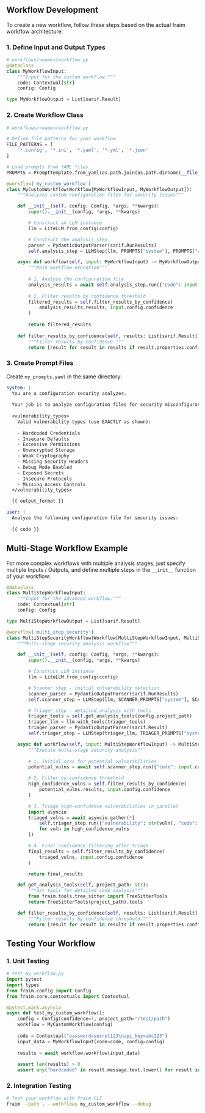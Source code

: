 ## Workflow Development

To create a new workflow, follow these steps based on the actual fraim workflow architecture:

### 1. Define Input and Output Types

```python
# workflows/<name>/workflow.py
@dataclass
class MyWorkflowInput:
    """Input for the custom workflow."""
    code: Contextual[str]
    config: Config

type MyWorkflowOutput = List[sarif.Result]
```

### 2. Create Workflow Class

```python
# workflows/<name>/workflow.py

# Define file patterns for your workflow
FILE_PATTERNS = [
    '*.config', '*.ini', '*.yaml', '*.yml', '*.json'
]

# Load prompts from YAML files
PROMPTS = PromptTemplate.from_yaml(os.path.join(os.path.dirname(__file__), "my_prompts.yaml"))

@workflow('my_custom_workflow')
class MyCustomWorkflow(Workflow[MyWorkflowInput, MyWorkflowOutput]):
    """Analyzes custom configuration files for security issues"""

    def __init__(self, config: Config, *args, **kwargs):
        super().__init__(config, *args, **kwargs)

        # Construct an LLM instance
        llm = LiteLLM.from_config(config)

        # Construct the analysis step
        parser = PydanticOutputParser(sarif.RunResults)
        self.analysis_step = LLMStep(llm, PROMPTS["system"], PROMPTS["user"], parser)

    async def workflow(self, input: MyWorkflowInput) -> MyWorkflowOutput:
        """Main workflow execution"""
        
        # 1. Analyze the configuration file
        analysis_results = await self.analysis_step.run({"code": input.code})
        
        # 2. Filter results by confidence threshold
        filtered_results = self.filter_results_by_confidence(
            analysis_results.results, input.config.confidence
        )
        
        return filtered_results
    
    def filter_results_by_confidence(self, results: List[sarif.Result], confidence_threshold: int) -> List[sarif.Result]:
        """Filter results by confidence."""
        return [result for result in results if result.properties.confidence > confidence_threshold]
```

### 3. Create Prompt Files

Create `my_prompts.yaml` in the same directory:

```yaml
system: |
  You are a configuration security analyzer.
  
  Your job is to analyze configuration files for security misconfigurations and vulnerabilities.
  
  <vulnerability_types>
    Valid vulnerability types (use EXACTLY as shown):
    
    - Hardcoded Credentials
    - Insecure Defaults
    - Excessive Permissions
    - Unencrypted Storage
    - Weak Cryptography
    - Missing Security Headers
    - Debug Mode Enabled
    - Exposed Secrets
    - Insecure Protocols
    - Missing Access Controls
  </vulnerability_types>

  {{ output_format }}

user: |
  Analyze the following configuration file for security issues:
  
  {{ code }}
```

## Multi-Stage Workflow Example

For more complex workflows with multiple analysis stages, just specify multiple Inputs / Outputs, and define multiple steps in the `__init__` function of your workflow:

```python
@dataclass
class MultiStepWorkflowInput:
    """Input for the advanced workflow."""
    code: Contextual[str]
    config: Config

type MultiStepWorkflowOutput = List[sarif.Result]

@workflow('multi_step_security')
class MultiStepSecurityWorkflow(Workflow[MultiStepWorkflowInput, MultiStepWorkflowOutput]):
    """Multi-stage security analysis workflow"""

    def __init__(self, config: Config, *args, **kwargs):
        super().__init__(config, *args, **kwargs)

        # Construct LLM instance
        llm = LiteLLM.from_config(config)

        # Scanner step - initial vulnerability detection
        scanner_parser = PydanticOutputParser(sarif.RunResults)
        self.scanner_step = LLMStep(llm, SCANNER_PROMPTS["system"], SCANNER_PROMPTS["user"], scanner_parser)

        # Triager step - detailed analysis with tools
        triager_tools = self.get_analysis_tools(config.project_path)
        triager_llm = llm.with_tools(triager_tools)
        triager_parser = PydanticOutputParser(sarif.Result)
        self.triager_step = LLMStep(triager_llm, TRIAGER_PROMPTS["system"], TRIAGER_PROMPTS["user"], triager_parser)

    async def workflow(self, input: MultiStepWorkflowInput) -> MultiStepWorkflowOutput:
        """Execute multi-stage security analysis"""
        
        # 1. Initial scan for potential vulnerabilities
        potential_vulns = await self.scanner_step.run({"code": input.code})

        # 2. Filter by confidence threshold
        high_confidence_vulns = self.filter_results_by_confidence(
            potential_vulns.results, input.config.confidence
        )

        # 3. Triage high-confidence vulnerabilities in parallel
        import asyncio
        triaged_vulns = await asyncio.gather(*[
            self.triager_step.run({"vulnerability": str(vuln), "code": input.code}) 
            for vuln in high_confidence_vulns
        ])

        # 4. Final confidence filtering after triage
        final_results = self.filter_results_by_confidence(
            triaged_vulns, input.config.confidence
        )

        return final_results

    def get_analysis_tools(self, project_path: str):
        """Get tools for detailed code analysis"""
        from fraim.tools.tree_sitter import TreeSitterTools
        return TreeSitterTools(project_path).tools

    def filter_results_by_confidence(self, results: List[sarif.Result], confidence_threshold: int) -> List[sarif.Result]:
        """Filter results by confidence threshold."""
        return [result for result in results if result.properties.confidence > confidence_threshold]
```

## Testing Your Workflow

### 1. Unit Testing
```python
# test_my_workflow.py
import pytest
import types
from fraim.config import Config
from fraim.core.contextuals import Contextual

@pytest.mark.asyncio
async def test_my_custom_workflow():
    config = Config(confidence=7, project_path="/test/path")
    workflow = MyCustomWorkflow(config)
    
    code = Contextual("password=secret123\napi_key=abc123")
    input_data = MyWorkflowInput(code=code, config=config)
    
    results = await workflow.workflow(input_data)
    
    assert len(results) > 0
    assert any("hardcoded" in result.message.text.lower() for result in results)
```

### 2. Integration Testing
```bash
# Test your workflow with fraim CLI
fraim --path . --workflows my_custom_workflow --debug
```
